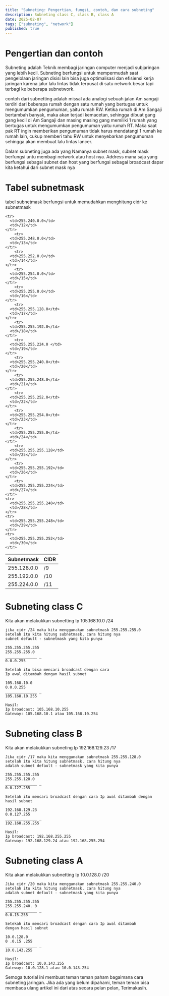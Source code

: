 ```yaml
---
title: "Subneting: Pengertian, fungsi, contoh, dan cara subneting"
description: Subneting class C, class B, class A
date: 2025-02-07
tags: ["subneting", "network"]
published: true
---
```


# Pengertian dan contoh

Subneting adalah Teknik membagi jaringan computer menjadi subjaringan yang lebih kecil. Subneting berfungsi untuk mempermudah saat pengelolaan jaringan disisi lain bisa juga optimalisasi dan efisiensi kerja jaringan karena jalur lalu lintas tidak terpusat di satu network besar tapi terbagi ke beberapa subnetwork.

contoh dari subnetting adalah missal ada analogi sebuah jalan Am sangaji terdiri dari beberapa rumah dengan satu rumah yang bertugas untuk mengumumkan pengumuman, yaitu rumah RW. Ketika rumah di Am Sangaji bertambah banyak, maka akan terjadi kemacetan, sehingga dibuat gang gang kecil di Am Sangaji dan masing masing gang memiliki 1 rumah yang bertugas untuk mengumumkan pengumuman yaitu rumah RT. Maka saat pak RT ingin memberikan pengumuman tidak harus mendatangi 1 rumah ke rumah lain, cukup memberi tahu RW untuk menyebarkan pengumuman sehingga akan membuat lalu lintas lancer.

Dalam subneting juga ada yang Namanya subnet mask, subnet mask berfungsi untu membagi network atau host nya. Address mana saja yang berfungsi sebagai subnet dan host yang berfungsi sebagai broadcast dapar kita ketahui dari subnet mask nya

# Tabel subnetmask
tabel subnetmask berfungsi untuk memudahkan menghitung cidr ke subnetmask 
<table>
  <thead>
    <tr>
      <th>Subnetmask</th>
      <th>CIDR</th>
    </tr>
  </thead>
  <tbody>
    <tr>
      <td>255.128.0.0</td>
      <td>/9</td>
    </tr>
    <tr>
      <td>255.192.0.0</td>
      <td>/10</td>
    </tr>
    <tr>
      <td>255.224.0.0</td>
      <td>/11</td>
    </tr>

    <tr>
      <td>255.240.0.0</td>
      <td>/12</td>
    </tr>
        <tr>
      <td>255.248.0.0</td>
      <td>/13</td>
    </tr>
        <tr>
      <td>255.252.0.0</td>
      <td>/14</td>
    </tr>
        <tr>
      <td>255.254.0.0</td>
      <td>/15</td>
    </tr>
        <tr>
      <td>255.255.0.0</td>
      <td>/16</td>
    </tr>
        <tr>
      <td>255.255.128.0</td>
      <td>/17</td>
    </tr>
        <tr>
      <td>255.255.192.0</td>
      <td>/18</td>
    </tr>
        <tr>
      <td>255.255.224.0	</td>
      <td>/19</td>
    </tr>
        <tr>
      <td>255.255.240.0</td>
      <td>/20</td>
    </tr>
        <tr>
      <td>255.255.248.0</td>
      <td>/21</td>
    </tr>
        <tr>
      <td>255.255.252.0</td>
      <td>/22</td>
    </tr>
        <tr>
      <td>255.255.254.0</td>
      <td>/23</td>
    </tr>
        <tr>
      <td>255.255.255.0</td>
      <td>/24</td>
    </tr>
        <tr>
      <td>255.255.255.128</td>
      <td>/25</td>
    </tr>
        <tr>
      <td>255.255.255.192</td>
      <td>/26</td>
    </tr>
        <tr>
      <td>255.255.255.224</td>
      <td>/27</td>
    </tr>
    <tr>
      <td>255.255.255.240</td>
      <td>/28</td>
    </tr>
    <tr>
      <td>255.255.255.248</td>
      <td>/29</td>
    </tr>
    <tr>
      <td>255.255.255.252</td>
      <td>/30</td>
    </tr>
  </tbody>
</table>


# Subneting class C

Kita akan melakukkan subnetting Ip 105.168.10.0 /24

```mdx
jika cidr /24 maka kita menggunakan subnetmask 255.255.255.0
setelah itu kita hitung subnetmask, cara hitung nya 
subnet default - subnetmask yang kita punya

255.255.255.255
255.255.255.0
______________ _
0.0.0.255

Setelah itu bisa mencari broadcast dengan cara
Ip awal ditambah dengan hasil subnet

105.168.10.0
0.0.0.255
______________ _
105.168.10.255

Hasil:
Ip broadcast: 105.168.10.255
Gateway: 105.168.10.1 atau 105.168.10.254
```

# Subneting class B

Kita akan melakukkan subneting Ip 192.168.129.23 /17

```mdx
Jika cidr /17 maka kita menggunakan subnetmask 255.255.128.0
setelah itu kita hitung subnetmask, cara hitung nya
adalah subnet default - subnetmask yang kita punya

255.255.255.255
255.255.128.0
______________ _ 
0.0.127.255

Setelah itu mencari broadcast dengan cara Ip awal ditambah dengan hasil subnet

192.168.129.23
0.0.127.255
______________ _ 
192.168.255.255

Hasil:
Ip broadcast: 192.168.255.255
Gateway: 192.168.129.24 atau 192.168.255.254
```

# Subneting class A

Kita akan melakukkan subnetting Ip 10.0.128.0 /20

```mdx
Jika cidr /20 maka kita menggunakan subnetmask 255.255.240.0
setelah itu kita hitung subnetmask, cara hitung nya 
adalah subnet default - subnetmask yang kita punya

255.255.255.255
255.255.240. 0
______________ _
0.0.15.255

Setekah itu mencari broadcast dengan cara Ip awal ditambah
dengan hasil subnet

10.0.128.0
0 .0.15 .255
______________ _
10.0.143.255

Hasil:
Ip broadcast: 10.0.143.255
Gateway: 10.0.128.1 atau 10.0.143.254
```

Semoga tutorial ini membuat teman teman paham bagaimana cara subneting jaringan. Jika ada yang belum
dipahami, teman teman bisa membaca ulang artikel ini dari atas secara pelan pelan, Terimakasih.
